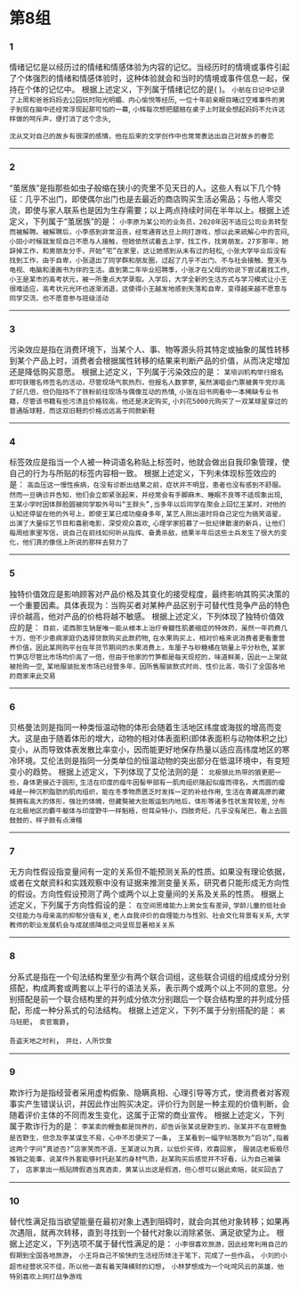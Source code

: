 


# 第8组

### 1
情绪记忆是以经历过的情绪和情感体验为内容的记忆。当经历时的情境或事件引起了个体强烈的情绪和情感体验时，这种体验就会和当时的情境或事件信息一起，保持在个体的记忆中。
根据上述定义，下列属于情绪记忆的是(     )。
`小航在日记中记录了上周和爸爸妈妈去公园玩时阳光明媚、内心愉悦等经历`,
`一位十年前亲眼目睹过空难事件的男子到现在脑中还经常浮现起那可怕的一幕`,
`小辉每次想把腿翘在桌子上时就会想起妈妈不允许这样做的呵斥声，便打消了这个念头`,

`沈从文对自己的故乡有很深的感情，他在后来的文学创作中也常常表达出自己对故乡的眷恋`

------

### 2
“茧居族”是指那些如虫子般缩在狭小的壳里不见天日的人。这些人有以下几个特征：几乎不出门，即使偶尔出门也是去最近的商店购买生活必需品；与他人零交流，即使与家人联系也是因为生存需要；以上两点持续时间在半年以上。根据上述定义，下列属于“茧居族”的是：
`小李原为某公司的业务员，2020年因不适应公司业务转型而被解聘。被解聘后，小李感到非常沮丧，经常通宵达旦上网打游戏，想以此来疏解心中的苦闷`,
`小田小时候就发现自己不愿与人接触，但她依然试着去上学，找工作，找男朋友。27岁那年，她辞掉工作，和男朋友分手，开始“宅”在家里，这让她感到从未有过的轻松`,
`小张大学毕业后没有找到工作，由于自卑，小张退出了同学群和朋友圈，过起了几乎不出门、不与社会接触、整天与电视、电脑和漫画书为伴的生活。直到第二年毕业招聘季，小张才在父母的劝说下尝试着找工作`,
`小王是某市的高考状元，被一所重点大学录取。入学后，大学全新的生活方式与学习模式让小王很难适应，高考状元光环也逐渐消退，这使得小王越发地感到失落和自卑，变得越来越不愿意与同学交流，也不愿意参与班级活动`

------

### 3
污染效应是指在消费环境下，当某个人、事、物等源头将其特定或抽象的属性转移到某个产品上时，消费者会根据属性转移的结果来判断产品的价值，从而决定增加还是降低购买意愿。
根据上述定义，下列属于污染效应的是：
`某培训机构举行报名即可获赠名师签名的活动，尽管现场气氛热烈，但报名人数寥寥`,
`虽然演唱会门票被黄牛党炒高了好几倍，但仍阻挡不了铁粉前往现场与偶像互动的热情`,
`小张在旧书网看中一本稀缺专业书籍，尽管该书籍有些污渍且价格较高，他还是决定购买`,
`小刘花5000元购买了一双某球星穿过的普通版球鞋，而这双旧鞋的价格远远高于同款新鞋`

------

### 4
标签效应是指当一个人被一种词语名称贴上标签时，他就会做出自我印象管理，使自己的行为与所贴的标签内容相一致。
根据上述定义，下列未体现标签效应的是：
`高血压这一慢性疾病，在没有诊断出结果之前，症状并不明显，患者也没有感到不舒服。然而一旦确诊并告知，他们会立即紧张起来，并经常会有手脚麻木、睡眠不良等不适现象出现`,
`王某小学时因体胖脸圆被同学取外号叫“王胖头”,当多年以后同学在聚会上回忆王某时，对他的认知还停留在他的外号上，即使王某已成功瘦身多年`,
`某艺人刚出道时将自己定位为搞笑谐星，出演了大量综艺节目和喜剧电影，深受观众喜欢`,
`心理学家招募了一批纪律散漫的新兵，让他们每周给家里写信，说自己在前线如何听从指挥、奋勇杀敌，结果半年后这些士兵发生了很大的变化，他们真的像信上所说的那样去努力了`

------

### 5
独特价值效应是影响顾客对产品价格及其变化的接受程度，最终影响其购买决策的一个重要因素。具体表现为：当购买者对某种产品区别于可替代性竞争产品的特色评价越高，他对产品的价格将越不敏感。
根据上述定义，下列体现了独特价值效应的是：
`目前，诺西那生钠是唯一能从根本上治疗脊髓性肌萎缩症的特效药，虽然一年药费几十万，但不少患病家庭仍选择贷款购买此款药物`,
`在水果购买上，相对价格来说消费者更看重营养价值，因此某网购平台在年货节期间的水果消费上，车厘子与砂糖橘在销量上平分秋色`,
`某家竹笋店尽管比市场均价高了一倍，但由于他家的竹笋都是每天现挖的，味道鲜美，因此一上架就被抢购一空`,
`某地服装批发市场已经营多年，因所售服装款式时尚、性价比高，吸引了全国各地的商家来此交易`

------

### 6
贝格曼法则是指同一种类恒温动物的体形会随着生活地区纬度或海拔的增高而变大。这是由于随着体形的增大，动物的相对体表面积(即体表面积与动物体积之比)变小，从而导致体表发散比率变小，因而能更好地保存热量以适应高纬度地区的寒冷环境。艾伦法则是指同一分类单位的恒温动物的突出部分在低温环境中，有变短变小的趋势。
根据上述定义，下列体现了艾伦法则的是：
`北极狼比热带的狼更肥一些，身体更接近于圆形`,
`生活在印度的瘤牛因髻甲部有一肌肉组织隆起似瘤而得名，大而圆的瘤峰是一种沉积脂肪的肌肉组织，能在冬季物质匮乏时发挥一定的补给作用`,
`生活在青藏高原的藏獒拥有高大的体形，强壮的体魄，但藏獒被大批贩运到内地后，体形等诸多性状发育较差`,
`分布在北极地区的麝牛躯体与印度野牛一样魁梧，但耳朵特小，四肢奇短，几乎没有尾巴，看上去圆鼓鼓的，样子颇有点滑稽`

------

### 7
无方向性假设指变量间有一定的关系但不能预测关系的性质。如果没有理论依据，或者在文献资料和实践观察中没有证据来推测变量关系，研究者只能形成无方向性的假设。方向性假设预测了两个或两个以上变量间的关系及关系的性质。
根据上述定义，下列属于方向性假设的是：
`在空间思维能力上男女生有差异`,
`学龄儿童的低社会交往能力与母亲高的抑郁分值有关`,
`老人自我评价的自理能力与性别、社会文化背景有关系`,
`大学教师的职业发展机会与成就感降低之间呈现显著相关关系`

------

### 8
分系式是指在一个句法结构里至少有两个联合词组，这些联合词组的组成成分分别搭配，构成两套或两套以上平行的语法关系，表示两个或两个以上不同的意思。分别搭配是前一个联合结构里的并列成分依次分别跟后一个联合结构里的并列成分搭配，形成一种分系式的句法结构。
根据上述定义，下列不属于分别搭配的是：
`裘马轻肥`，
`卖官鬻爵`，

`吾盗天地之时利`，
`井灶，人所饮食`

------

### 9
欺诈行为是指经营者采用虚构假象、隐瞒真相、心理引导等方式，使消费者对客观事实产生错误认识，并因此作出购买决定。评价行为则是一种主观的价值判断，会随着评价主体的不同而发生变化，这属于正常的商业宣传。
根据上述定义，下列属于欺诈行为的是：
`李某卖的鲤鱼都是饲养的，却告诉张某说是野生的，张某并不在意鲤鱼是否野生，但念及李某谋生不易，心中不忍便买了一条`，
`王某看到一幅字帖落款为“启功”,指着这两个字问“真迹否?”店家笑而不语，王某遂以为真，以低价买得，欢喜回家`，
`服装店老板极尽推销之能事，说某件外套能够衬托赵某的身材气质，赵某购买后感觉并不好看，认为自己被骗了`，
`店家拿出一瓶贴牌假酒当真酒卖，黄某认出这是假酒，但心想可以据此索赔，就买回去了`

------

### 10
替代性满足指当欲望能量在最初对象上遇到阻碍时，就会向其他对象转移；如果再次遇阻，就再次转移，直到寻找到一个替代对象以消除紧张、满足欲望为止。
根据上述定义，下列选项不属于替代性满足的是：
`小李很喜欢旅游，因此经常利用自己的假期到全国各地旅游`，
`小王将自己不愉快的生活经历倾注于笔下，完成了一些作品`，
`小刘的小超市经营状况不佳，所以他一直有着天降横财的幻想`，
`小林梦想成为一个叱咤风云的英雄，他特别喜欢上网打战争游戏`

